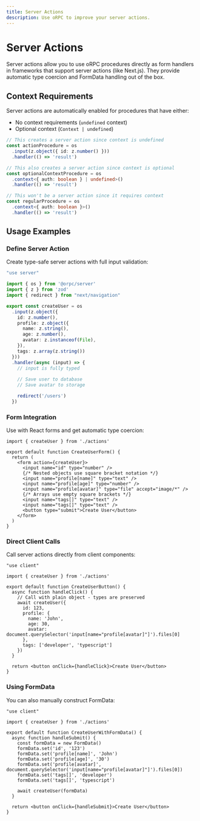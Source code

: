```yaml
---
title: Server Actions
description: Use oRPC to improve your server actions.
---
```


# Server Actions

Server actions allow you to use oRPC procedures directly as form handlers in frameworks that support server actions (like Next.js). They provide automatic type coercion and FormData handling out of the box.

## Context Requirements

Server actions are automatically enabled for procedures that have either:
- No context requirements (`undefined` context)
- Optional context (`Context | undefined`)

```ts
// This creates a server action since context is undefined
const actionProcedure = os
  .input(z.object({ id: z.number() }))
  .handler(() => 'result')

// This also creates a server action since context is optional
const optionalContextProcedure = os
  .context<{ auth: boolean } | undefined>()
  .handler(() => 'result')

// This won't be a server action since it requires context
const regularProcedure = os
  .context<{ auth: boolean }>()
  .handler(() => 'result')
```

## Usage Examples

### Define Server Action

Create type-safe server actions with full input validation:

```ts
"use server"

import { os } from '@orpc/server'
import { z } from 'zod'
import { redirect } from "next/navigation"

export const createUser = os
  .input(z.object({ 
    id: z.number(),
    profile: z.object({
      name: z.string(),
      age: z.number(),
      avatar: z.instanceof(File),
    }),
    tags: z.array(z.string())
  }))
  .handler(async (input) => {
    // input is fully typed
    
    // Save user to database
    // Save avatar to storage

    redirect('/users')
  })
```

### Form Integration

Use with React forms and get automatic type coercion:

```tsx
import { createUser } from './actions'

export default function CreateUserForm() {
  return (
    <form action={createUser}>
      <input name="id" type="number" />
      {/* Nested objects use square bracket notation */}
      <input name="profile[name]" type="text" />
      <input name="profile[age]" type="number" />
      <input name="profile[avatar]" type="file" accept="image/*" />
      {/* Arrays use empty square brackets */}
      <input name="tags[]" type="text" />
      <input name="tags[]" type="text" />
      <button type="submit">Create User</button>
    </form>
  )
}
```

### Direct Client Calls

Call server actions directly from client components:

```tsx
"use client"

import { createUser } from './actions'

export default function CreateUserButton() {
  async function handleClick() {
    // Call with plain object - types are preserved
    await createUser({
      id: 123,
      profile: {
        name: 'John',
        age: 30,
        avatar: document.querySelector('input[name="profile[avatar]"]').files[0]
      },
      tags: ['developer', 'typescript']
    })
  }

  return <button onClick={handleClick}>Create User</button>
}
```

### Using FormData

You can also manually construct FormData:

```tsx
"use client"

import { createUser } from './actions'

export default function CreateUserWithFormData() {
  async function handleSubmit() {
    const formData = new FormData()
    formData.set('id', '123')
    formData.set('profile[name]', 'John')
    formData.set('profile[age]', '30')
    formData.set('profile[avatar]', document.querySelector('input[name="profile[avatar]"]').files[0])
    formData.set('tags[]', 'developer')
    formData.set('tags[]', 'typescript')

    await createUser(formData)
  }

  return <button onClick={handleSubmit}>Create User</button>
}
```